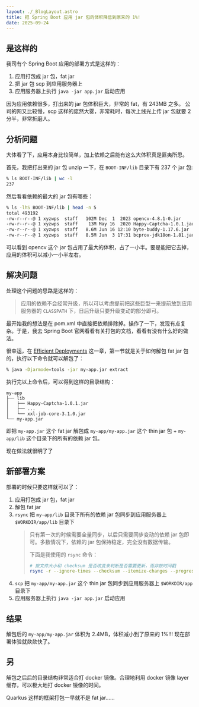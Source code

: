 ```yaml
---
layout: ./_BlogLayout.astro
title: 把 Spring Boot 应用 jar 包的体积降低到原来的 1%!
date: 2025-09-24
---
```


## 是这样的

我司有个 Spring Boot 应用的部署方式是这样的：

1. 应用打包成 jar 包，fat jar
2. 把 jar 包 scp 到应用服务器上
3. 应用服务器上执行 `java -jar app.jar` 启动应用

因为应用依赖很多，打出来的 jar 包体积巨大，非常的 fat，有 243MB 之多。
公司的网又比较慢，scp 这样的庞然大雾，非常耗时，每次上线光上传 jar
包就要 2 分半，非常折磨人。

## 分析问题

大体看了下，应用本身比较简单，加上依赖之后能有这么大体积真是匪夷所思。

首先，我把打出来的 jar 包 unzip 一下，在 `BOOT-INF/lib` 目录下有 237 个 jar 包:

```bash
% ls BOOT-INF/lib | wc -l
237
```

然后看看依赖的最大的 jar 包有哪些：

```bash
% ls -lhS BOOT-INF/lib | head -n 5
total 493192
-rw-r--r--@ 1 xyzwps  staff   102M Dec  1  2023 opencv-4.8.1-0.jar
-rw-r--r--@ 1 xyzwps  staff    13M May 16  2020 Happy-Captcha-1.0.1.jar
-rw-r--r--@ 1 xyzwps  staff   8.6M Jun 16 12:10 byte-buddy-1.17.6.jar
-rw-r--r--@ 1 xyzwps  staff   8.5M Jun  3 17:31 bcprov-jdk18on-1.81.jar
```

可以看到 opencv 这个 jar 包占用了最大的体积，占了一小半。要是能把它去掉，应用的体积可以减小一小半左右。

## 解决问题

处理这个问题的思路是这样的：

> 应用的依赖不会经常升级，所以可以考虑提前把这些巨型一来提前放到应用服务器的 `CLASSPATH`
> 下，日后升级只要升级变动的部分即可。

最开始我的想法是在 pom.xml 中直接把依赖排除掉。操作了一下，发现有点复杂。于是，我去 Spring Boot
官网看看有关打包的文档，看看有没有什么好的做法。

很幸运，在 [Efficient Deployments](https://docs.spring.io/spring-boot/reference/packaging/efficient.html)
这一章，第一节就是关于如何解包 fat jar 包的，执行以下命令就可以解包了：

```bash
% java -Djarmode=tools -jar my-app.jar extract
```

执行完以上命令后，可以得到这样的目录结构：

```
my-app
├── lib
│   ├── Happy-Captcha-1.0.1.jar
│   ├── ...
│   └── xxl-job-core-3.1.0.jar
└── my-app.jar
```

即把 `my-app.jar` 这个 fat jar 解包成 `my-app/my-app.jar` 这个 thin jar 包 + `my-app/lib` 这个目录下的所有的依赖 jar 包。

现在做法就很明了了

## 新部署方案

部署的时候只要这样就可以了：

1. 应用打包成 jar 包，fat jar
2. 解包 fat jar
3. `rsync` 把 `my-app/lib` 目录下所有的依赖 jar 包同步到应用服务器上 `$WORKDIR/app/lib` 目录下
   > 只有第一次的时候需要全量同步，以后只需要同步变动的依赖 jar 包即可。多数情况下，依赖的 jar 包保持稳定，完全没有数据传输。
   >
   > 下面是我使用的 `rsync` 命令：
   >
   > ```bash
   > # 按文件大小和 checksum 是否改变来判断是否需要更新，而非按时间戳
   > rsync -r --ignore-times --checksum --itemize-changes --progress --delete my-app/lib/ $USER@$HOST:$WORKDIR/app/lib
   > ```
4. `scp` 把 `my-app/my-app.jar` 这个 thin jar 包同步到应用服务器上 `$WORKDIR/app` 目录下
5. 应用服务器上执行 `java -jar app.jar` 启动应用

## 结果

解包后的 `my-app/my-app.jar` 体积为 2.4MB，体积减小到了原来的 1%!!! 现在部署体验就欻欻快了。

## 另

解包之后后的目录结构非常适合打 docker 镜像。合理地利用 docker 镜像 layer 缓存，可以极大地打 docker 镜像的时间。

Quarkus 这样的框架打包一早就不是 fat jar……
